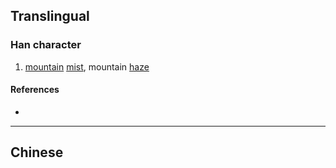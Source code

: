 {{character info/new}}
{{also|嵐}}
==Translingual==

===Han character===
{{Han char|rn=46|rad=山|as=04|sn=7|four=|canj=UHNK|ids=⿱山风}}

# [[mountain]] [[mist]], mountain [[haze]]

====References====
* {{Han ref|kx=0308.331|hdz=10764.120|uh=5C9A|ud=23706}}

----

==Chinese==
{{zh-see|嵐}}